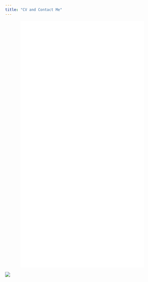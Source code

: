 ```yaml
---
title: "CV and Contact Me"
---
```


<p style="text-align: center">
![](images/Chloe Jelley CV (Feb 2022).pdf){width=80% height=800px}
</p>

![](images/madagascar_arborealsampling(bait).jpg)
